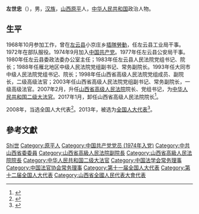 '''左世忠'''（{{bd|1953年|7月|}}），男，[[汉族|汉族]]，[[山西|山西]][[原平|原平]]人，[[中华人民共和国|中华人民共和国]]政治人物。

== 生平 ==
1968年10月参加工作，曾在[[左云县|左云县]]小京庄乡[[插隊勞動|插隊勞動]]，任左云县工业局干事。1972年在部队服役。1974年9月加入[[中国共产党|中国共产党]]。1977年任左云县公安局干事。1980年任左云县委政法委办公室主任；1983年任左云县人民法院党组书记、院长；1988年任雁北地区中级人民法院党组副书记、常务副院长。1993年任大同市中级人民法院党组书记、院长；1998年任山西省高级人民法院党组成员、副院长，二级高级法官；2003年任山西省高级人民法院党组副书记、常务副院长，一级高级法官。2007年2月，升任[[山西省高级人民法院|山西省高级人民法院]]院长、党组书记，为[[中华人民共和国二级大法官|中华人民共和国二级大法官]]。2017年1月，卸任山西省高级人民法院院长<ref>{{cite news|title=刘杰辞任山西省副省长，牛仁亮辞任省人大常委会副主任|url=http://www.thepaper.cn/newsDetail_forward_1601961|accessdate=2017-02-05|work=澎湃新闻|archive-date=2017-02-06|archive-url=https://web.archive.org/web/20170206105751/http://www.thepaper.cn/newsDetail_forward_1601961|dead-url=no}}</ref>。

2008年，当选全国人大代表<ref>{{cite news|title=全国人大代表信息-左世忠|url= http://210.82.31.1:8084/delegate/viewDelegate.action?dbid=110234|accessdate=2013-04-05|newspaper=全国人大网|archive-url=https://web.archive.org/web/20140107054319/http://www.npc.gov.cn/delegate/viewDelegate.action?dbid=110234|archive-date=2014-01-07|dead-url=yes}}</ref>。2013年，被选为[[全国人大代表|全国人大代表]]<ref>{{cite news|title=全国人大代表信息-左世忠|url= http://210.82.31.1:8084/delegate/viewDelegate.action?dbid=120233|accessdate=2013-03-28|newspaper=全国人大网|archive-url=https://web.archive.org/web/20140107054257/http://www.npc.gov.cn/delegate/viewDelegate.action?dbid=120233|archive-date=2014-01-07|dead-url=yes}}</ref>。

== 參考文獻 ==
{{reflist}}

{{中国政治人物小作品}}
{{Navboxes 
| title  = 左世忠在[[中国法学会|中国法学会]]的职务
| list1  =
{{中国法学会第八届理事会}}
}}
{{Navboxes 
| title  = 左世忠在[[中国法官协会|中国法官协会]]的职务
| list1  =
{{中国法官协会第五届理事会}}
}}

{{Authority control}}
{{DEFAULTSORT:Zuo左}}
[[Category:左姓|Shi世]]
[[Category:原平人|Category:原平人]]
[[Category:中国共产党党员_(1974年入党)|Category:中国共产党党员 (1974年入党)]]
[[Category:中共山西省委委員|Category:中共山西省委委員]]
[[Category:山西省高級人民法院副院長|Category:山西省高級人民法院副院長]]
[[Category:山西省高級人民法院院長|Category:山西省高級人民法院院長]]
[[Category:中华人民共和国二级大法官|Category:中华人民共和国二级大法官]]
[[Category:中国法学会常务理事|Category:中国法学会常务理事]]
[[Category:中国法官协会常务理事|Category:中国法官协会常务理事]]
[[Category:第十一届全国人大代表|Category:第十一届全国人大代表]]
[[Category:第十二届全国人大代表|Category:第十二届全国人大代表]]
[[Category:山西省全國人民代表大會代表|Category:山西省全國人民代表大會代表]]